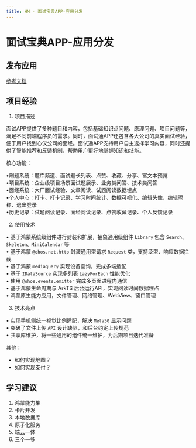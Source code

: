 ```yaml
---
title: HM - 面试宝典APP-应用分发
---
```


# 面试宝典APP-应用分发

## 发布应用

[参考文档](https://developer.huawei.com/consumer/cn/doc/app/agc-help-harmonyos-releaseapp-0000001126380068)





## 项目经验

1. 项目描述

面试APP提供了多种题目和内容，包括基础知识点问题、原理问题、项目问题等，满足不同前端程序员的需求。同时，面试通APP还包含各大公司的真实面试经验，便于用户找到心仪公司的面经。面试通APP支持用户自主选择学习内容，同时还提供了智能推荐和反馈机制，帮助用户更好地掌握知识和技能。

核心功能：

•刷题系统：题库频道、面试题长列表、点赞、收藏、分享、富文本预览  
•项目系统：企业级项目场景面试题展示、业务类问答、技术类问答  
•面经系统：大厂面试经验、文章阅读、试题阅读数据埋点  
•个人中心：打卡、打卡记录、学习时间统计、数据可视化、编辑头像、编辑昵称、退出登录  
•历史记录：试题阅读记录、面经阅读记录、点赞收藏记录、个人反馈记录  

2. 使用技术

• 基于鸿蒙系统级组件进行封装和扩展，抽象通用级组件 `Library` 包含 `Search、Skeleton、MiniCalendar` 等  
• 基于鸿蒙 `@ohos.net.http` 封装通用型请求 `Request` 类，支持泛型、响应数据拦截  
• 基于鸿蒙 `mediaquery` 实现设备查询，完成多端适配  
• 基于 `IDataSource` 实现多列表 `LazyForEach` 性能优化  
• 使用 `@ohos.events.emitter` 完成多页面进程内通信  
• 基于鸿蒙生命周期与 ArkTS 后台运行API，实现阅读时间数据埋点  
• 鸿蒙原生能力应用，文件管理、网络管理、WebView、窗口管理  

3. 技术亮点

• 实现手机侧统一视觉比例适配，解决 `Meta50` 显示问题  
• 突破了文件上传 `API` 设计缺陷，和后台约定上传规范  
• 共享库维护，将一些通用的组件统一维护，为后期项目迭代准备  


其他：

- 如何实现地图？
- 如何实现支付？

## 学习建议

1. 鸿蒙能力集
2. 卡片开发
3. 本地数据库
4. 原子化服务
5. 端云一体
6. 三个一多